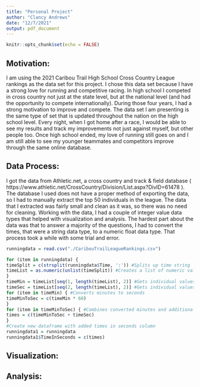 ---
title: "Personal Project"
author: "Clancy Andrews"
date: "12/7/2021"
output: pdf_document
---

```{r setup, include=FALSE}
knitr::opts_chunk$set(echo = FALSE)
```

## Motivation:

I am using the 2021 Caribou Trail High School Cross Country League rankings as the data set for this project. I chose this data set because I have a strong love for running and competitive racing. In high school I competed in cross country not just at the state level, but at the national level (and had the opportunity to compete internationally). During those four years, I had a strong motivation to improve and compete. The data set I am presenting is the same type of set that is updated throughout the nation on the high school level. Every night, when I got home after a race, I would be able to see my results and track my improvements not just against myself, but other people too. Once high school ended, my love of running still goes on and I am still able to see my younger teammates and competitors improve through the same online database.

## Data Process:

I got the data from Athletic.net, a cross country and track & field database ( https://www.athletic.net/CrossCountry/Division/List.aspx?DivID=61478 ). The database I used does not have a proper method of exporting the data, so I had to manually extract the top 50 individuals in the league. The data that I extracted was fairly small and clean as it was, so there was no need for cleaning. Working with the data, I had a couple of integer value data types that helped with visualization and analysis. The hardest part about the data was that to answer a majority of the questions, I had to convert the times, that were a string data type, to a numeric float data type. That process took a while with some trial and error.

```{r Import Data}
runningdata = read.csv("./CaribouTrailLeagueRankings.csv")
```

```{r Time to Seconds}
for (item in runningdata) {
timeSplit = c(strsplit(runningdata$Time, ':')) #Splits up time string
timeList = as.numeric(unlist(timeSplit)) #Creates a list of numeric values
}
timeMin = timeList[seq(1, length(timeList), 2)] #Gets individual values for minutes
timeSec = timeList[seq(2, length(timeList), 2)] #Gets individual values for seconds
for (item in timeMin) { #Converts minutes to seconds
timeMinToSec = c(timeMin * 60)
}
for (item in timeMinToSec) { #Combines converted minutes and additional seconds
times = c(timeMinToSec + timeSec)
}
#Create new dataframe with added times in seconds column
runningdata1 = runningdata
runningdata1$TimeInSeconds = c(times)
```

## Visualization:



## Analysis:

